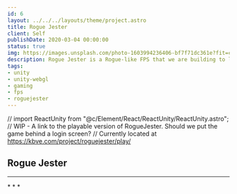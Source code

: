 ```yaml
---
id: 6
layout: ../../../layouts/theme/project.astro
title: Rogue Jester
client: Self
publishDate: 2020-03-04 00:00:00
status: true
img: https://images.unsplash.com/photo-1603994236406-bf7f71dc361e?fit=crop&w=1400&h=700&q=75
description: Rogue Jester is a Rogue-like FPS that we are building to learn more about Unity.
tags:
- unity
- unity-webgl
- gaming
- fps
- roguejester
---
```

// import ReactUnity from "@c/Element/React/ReactUnity/ReactUnity.astro";
// WIP - A link to the playable version of RogueJester. Should we put the game behind a login screen?
// Currently located at https://kbve.com/project/roguejester/play/


## Rogue Jester
* * *

<RogueJesterJournal />
* * *
<RogueJesterAssets />
